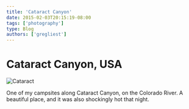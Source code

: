 ```yaml
---
title: 'Cataract Canyon'
date: 2015-02-03T20:15:19-08:00
tags: ['photography']
type: Blog
authors: ['gregliest']
---
```


# Cataract Canyon, USA

![Cataract](/static/images/photography/cataract.jpg)

One of my campsites along Cataract Canyon, on the Colorado River. A beautiful place, and it was also shockingly hot that night.

